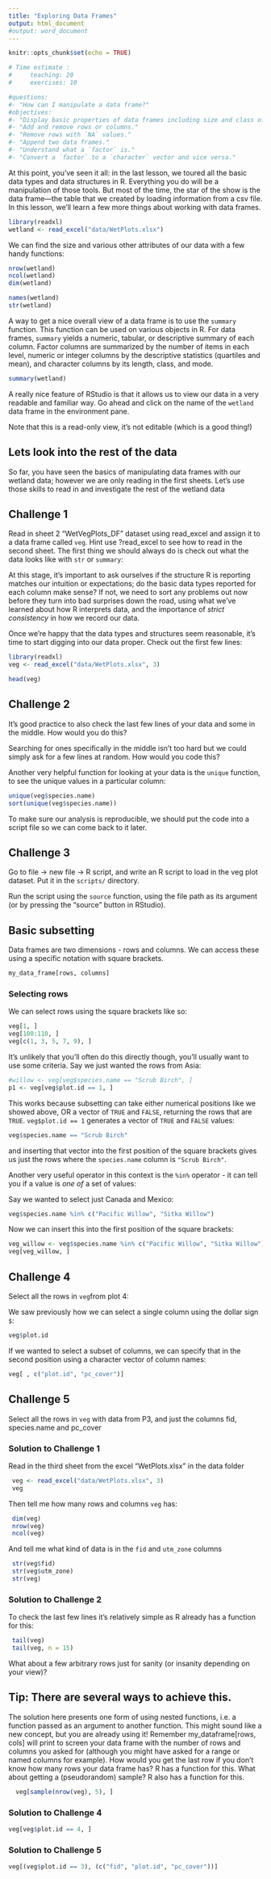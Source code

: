 ```yaml
---
title: "Exploring Data Frames"
output: html_document
#output: word_document
---
```


```r
knitr::opts_chunk$set(echo = TRUE)

# Time estimate : 
#     teaching: 20
#     exercises: 10

#questions:
#- "How can I manipulate a data frame?"
#objectives:
#- "Display basic properties of data frames including size and class of the columns, names, and first few rows."
#- "Add and remove rows or columns."
#- "Remove rows with `NA` values."
#- "Append two data frames."
#- "Understand what a `factor` is."
#- "Convert a `factor` to a `character` vector and vice versa."
```


At this point, you've seen it all: in the last lesson, we toured all the basic
data types and data structures in R. Everything you do will be a manipulation of
those tools. But most of the time, the star of the show is the data frame—the table that we created by loading information from a csv file. In this lesson, we'll learn a few more things
about working with data frames.

```r
library(readxl)
wetland <- read_excel("data/WetPlots.xlsx") 

```

We can find the size and various other attributes of our data with a few handy functions:

```r
nrow(wetland)
ncol(wetland)
dim(wetland)
```

```r
names(wetland)
str(wetland)
```

A way to get a nice overall view of a data frame is to use the `summary` function. This function can be used on various objects in R. For data frames, `summary` yields a numeric, tabular, or descriptive summary of each column. Factor columns are summarized by the number of items in each level, numeric or integer columns by the descriptive statistics (quartiles and mean), and character columns by its length, class, and mode.  

```r
summary(wetland)
```

A really nice feature of RStudio is that it allows us to view our data in a 
very readable and familiar way. Go ahead and click on the name of the `wetland`
data frame in the environment pane.

Note that this is a read-only view, it's not editable (which is a good thing!)


## Lets look into the rest of the data 

So far, you have seen the basics of manipulating data frames with our wetland data;
however we are only reading in the first sheets. Let's use those skills to read in and investigate 
the rest of the wetland data

<style>
div.green{ background-color:#FFFFE0; border-radius: 5px; padding: 20px;}
</style>
<div class = "green">

## Challenge 1

 Read in sheet 2 "WetVegPlots_DF" dataset using read_excel and assign it to a data frame
 called `veg`. Hint use ?read_excel to see how to read in the second sheet.
The first thing we should always do is check out what the data looks like with
`str` or `summary`:

</div>


At this stage, it's important to ask ourselves if the structure R is reporting
matches our intuition or expectations; do the basic data types reported for each
column make sense? If not, we need to sort any problems out now before they turn
into bad surprises down the road, using what we've learned about how R
interprets data, and the importance of *strict consistency* in how we record our
data.

Once we're happy that the data types and structures seem reasonable, it's time
to start digging into our data proper. Check out the first few lines:

```r
library(readxl)
veg <- read_excel("data/WetPlots.xlsx", 3)

head(veg)
```

<style>
div.green{ background-color:#FFFFE0; border-radius: 5px; padding: 20px;}
</style>
<div class = "green">

## Challenge 2

It's good practice to also check the last few lines of your data and some in the middle. How would you do this?

Searching for ones specifically in the middle isn't too hard but we could simply ask for a few lines at random. How would you code this?

</div>

Another very helpful function for looking at your data is the `unique` 
function, to see the unique values in a particular column:

```r
unique(veg$species.name)
sort(unique(veg$species.name))
```


To make sure our analysis is reproducible, we should put the code
into a script file so we can come back to it later.


<style>
div.green{ background-color:#FFFFE0; border-radius: 5px; padding: 20px;}
</style>
<div class = "green">


## Challenge 3

Go to file -> new file -> R script, and write an R script
to load in the veg plot dataset. Put it in the `scripts/`
directory.

Run the script using the `source` function, using the file path
as its argument (or by pressing the "source" button in RStudio).


</div>

## Basic subsetting

Data frames are two dimensions - rows and columns. We can access these using a 
specific notation with square brackets.

```r
my_data_frame[rows, columns]
```

### Selecting rows

We can select rows using the square brackets like so:

```r
veg[1, ]
veg[100:110, ]
veg[c(1, 3, 5, 7, 9), ]
```

It's unlikely that you'll often do this directly though, you'll usually want 
to use some criteria. Say we just wanted the rows from Asia:

```r
#willow <- veg[veg$species.name == "Scrub Birch", ]
p1 <- veg[veg$plot.id == 1, ]

```

This works because subsetting can take either numerical positions like we showed
above, OR a vector of `TRUE` and `FALSE`, returning the rows that are `TRUE`.
`veg$plot.id == 1` generates a vector of `TRUE` and `FALSE`
values:

```r
veg$species.name == "Scrub Birch"
```

and inserting that vector into the first position of the square brackets
gives us just the rows where the `species.name` column is `"Scrub Birch"`.

Another very useful operator in this context is the `%in%` operator - it can 
tell you if a value is _one of_ a set of values:

Say we wanted to select just Canada and Mexico:

```r
veg$species.name %in% c("Pacific Willow", "Sitka Willow")
```

Now we can insert this into the first position of the square brackets:

```r
veg_willow <- veg$species.name %in% c("Pacific Willow", "Sitka Willow")
veg[veg_willow, ]
```


<style>
div.green{ background-color:#FFFFE0; border-radius: 5px; padding: 20px;}
</style>
<div class = "green">

## Challenge 4
 Select all the rows in `veg`from plot 4:


</div>



We saw previously how we can select a single column using the dollar sign `$`:

```r
veg$plot.id
```

If we wanted to select a subset of columns, we can specify that in the second 
position using a character vector of column names:

```r
veg[ , c("plot.id", "pc_cover")]
```


<style>
div.green{ background-color:#FFFFE0; border-radius: 5px; padding: 20px;}
</style>
<div class = "green">
## Challenge 5
Select all the rows in `veg` with data from P3, and just the columns
fid, species.name  and pc_cover
</div>




### Solution to Challenge 1

Read in the third sheet from the excel "WetPlots.xlsx" in the data folder

```r
 veg <- read_excel("data/WetPlots.xlsx", 3)
 veg 
```

Then tell me how many rows and columns `veg` has:
 
```r
 dim(veg)
 nrow(veg)
 ncol(veg)
```

And tell me what kind of data is in the `fid` and `utm_zone` columns
 
```r
 str(veg$fid)
 str(veg$utm_zone)
 str(veg)
```


### Solution to Challenge 2
 To check the last few lines it's relatively simple as R already has a function for this:
```r
 tail(veg)
 tail(veg, n = 15)
```
 
 What about a few arbitrary rows just for sanity (or insanity depending on your view)?

## Tip: There are several ways to achieve this.
 The solution here presents one form of using nested functions, i.e. a function passed as an argument to another function. This might sound like a new concept, but you are already using it!
Remember my_dataframe[rows, cols] will print to screen your data frame with the number of rows and columns you asked for (although you might have asked for a range or named columns for example). How would you get the last row if you don't know how many rows your data frame has? R has a function for this. What about getting a (pseudorandom) sample? R also has a function for this.

```r
  veg[sample(nrow(veg), 5), ]
```


### Solution to Challenge 4
```r
veg[veg$plot.id == 4, ]
```


### Solution to Challenge 5
```r
veg[(veg$plot.id == 3), (c("fid", "plot.id", "pc_cover"))]
```

